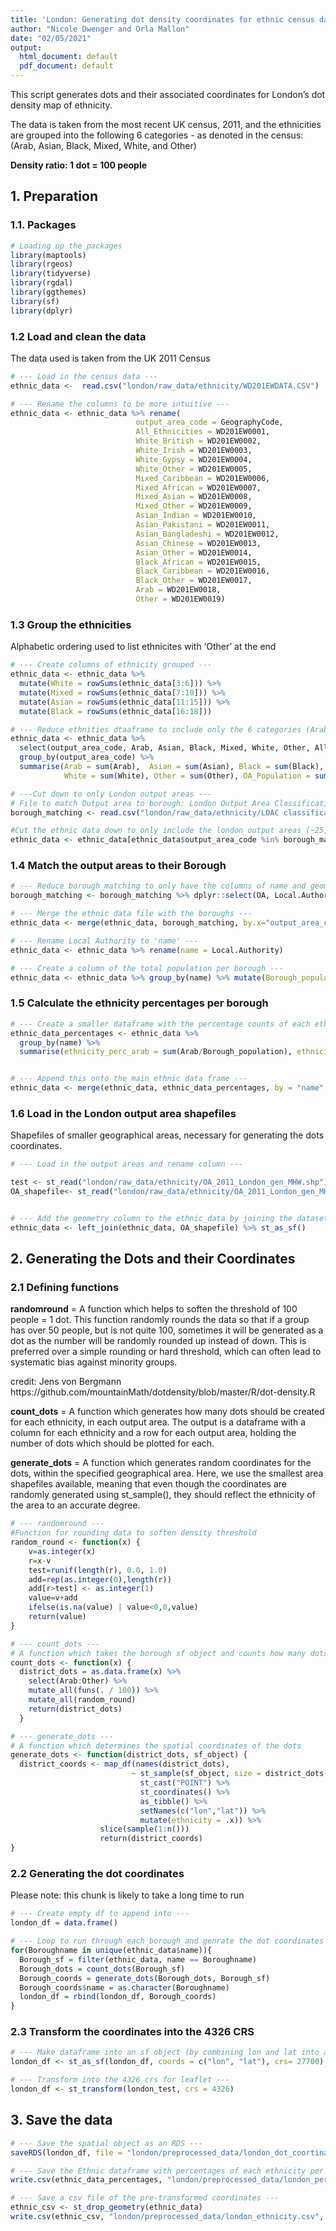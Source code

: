 ```yaml
---
title: 'London: Generating dot density coordinates for ethnic census data'
author: "Nicole Dwenger and Orla Mallon"
date: "02/05/2021"
output:
  html_document: default
  pdf_document: default
---
```


This script generates dots and their associated coordinates for London's dot density map of ethnicity. 

The data is taken from the most recent UK census, 2011, and the ethnicities are grouped into the following 6 categories - as denoted in the census: (Arab, Asian, Black, Mixed, White, and Other)

__Density ratio: 1 dot = 100 people__

## 1. Preparation

### 1.1. Packages
```r
# Loading up the packages
library(maptools)
library(rgeos)
library(tidyverse)
library(rgdal)
library(ggthemes)
library(sf)
library(dplyr)
```

### 1.2 Load and clean the data 
The data used is taken from the UK 2011 Census
```r
# --- Load in the census data ---
ethnic_data <-  read.csv("london/raw_data/ethnicity/WD201EWDATA.CSV")

# --- Rename the columns to be more intuitive ---
ethnic_data <- ethnic_data %>% rename(
                            output_area_code = GeographyCode,
                            All_Ethnicities = WD201EW0001,
                            White_British = WD201EW0002, 
                            White_Irish = WD201EW0003,
                            White_Gypsy = WD201EW0004, 
                            White_Other = WD201EW0005, 
                            Mixed_Caribbean = WD201EW0006, 
                            Mixed_African = WD201EW0007,
                            Mixed_Asian = WD201EW0008, 
                            Mixed_Other = WD201EW0009, 
                            Asian_Indian = WD201EW0010, 
                            Asian_Pakistani = WD201EW0011, 
                            Asian_Bangladeshi = WD201EW0012, 
                            Asian_Chinese = WD201EW0013, 
                            Asian_Other = WD201EW0014, 
                            Black_African = WD201EW0015, 
                            Black_Caribbean = WD201EW0016,
                            Black_Other = WD201EW0017, 
                            Arab = WD201EW0018, 
                            Other = WD201EW0019)

```

### 1.3 Group the ethnicities
Alphabetic ordering used to list ethnicites with 'Other' at the end
```r
# --- Create columns of ethnicity grouped ---
ethnic_data <- ethnic_data %>% 
  mutate(White = rowSums(ethnic_data[3:6])) %>% 
  mutate(Mixed = rowSums(ethnic_data[7:10])) %>% 
  mutate(Asian = rowSums(ethnic_data[11:15])) %>% 
  mutate(Black = rowSums(ethnic_data[16:18]))

# --- Reduce ethnities dtaaframe to include only the 6 categories (Arab, Asian, Black, Mixed, White, Other) ---
ethnic_data <- ethnic_data %>% 
  select(output_area_code, Arab, Asian, Black, Mixed, White, Other, All_Ethnicities) %>% 
  group_by(output_area_code) %>% 
  summarise(Arab = sum(Arab),  Asian = sum(Asian), Black = sum(Black), Mixed = sum(Mixed), 
            White = sum(White), Other = sum(Other), OA_Population = sum(All_Ethnicities))

# ---Cut down to only London output areas ---
# File to match Output area to borough: London Output Area Classification file (LOAC)
borough_matching <- read.csv("london/raw_data/ethnicity/LOAC classification.csv", as.is = 1)

#Cut the ethnic data down to only include the london output areas (~25,053)
ethnic_data <- ethnic_data[ethnic_data$output_area_code %in% borough_matching$OA, ] 

```

### 1.4 Match the output areas to their Borough
```r
# --- Reduce borough_matching to only have the columns of name and geometry ---
borough_matching <- borough_matching %>% dplyr::select(OA, Local.Authority)

# --- Merge the ethnic data file with the boroughs ---
ethnic_data <- merge(ethnic_data, borough_matching, by.x="output_area_code", by.y="OA", sort = FALSE)

# --- Rename Local Authority to 'name' ---
ethnic_data <- ethnic_data %>% rename(name = Local.Authority)

# --- Create a column of the total population per borough --- 
ethnic_data <- ethnic_data %>% group_by(name) %>% mutate(Borough_population = sum(OA_Population, na.rm = T))

```

### 1.5 Calculate the ethnicity percentages per borough 
```r
# --- Create a smaller dataframe with the percentage counts of each ethnicity ---
ethnic_data_percentages <- ethnic_data %>% 
  group_by(name) %>% 
  summarise(ethnicity_perc_arab = sum(Arab/Borough_population), ethnicity_perc_asian = sum(Asian/ Borough_population), ethnicity_perc_black = sum(Black/ Borough_population), ethnicity_perc_mixed = sum(Mixed/ Borough_population), ethnicity_perc_white = sum(White/ Borough_population), ethnicity_perc_other = sum(Other/Borough_population)) %>% mutate_if(is.numeric, ~round(., 2)*100)


# --- Append this onto the main ethnic data frame ---
ethnic_data <- merge(ethnic_data, ethnic_data_percentages, by = "name", sort = FALSE)

```

### 1.6 Load in the London output area shapefiles 
Shapefiles of smaller geographical areas, necessary for generating the dots coordinates. 
```r
# --- Load in the output areas and rename column ---

test <- st_read("london/raw_data/ethnicity/OA_2011_London_gen_MHW.shp")
OA_shapefile<- st_read("london/raw_data/ethnicity/OA_2011_London_gen_MHW.shp") %>% select(output_area_code = OA11CD)


# --- Add the geometry column to the ethnic_data by joining the datasets ---
ethnic_data <- left_join(ethnic_data, OA_shapefile) %>% st_as_sf()

```

## 2. Generating the Dots and their Coordinates 

### 2.1 Defining functions 
__randomround__ = A function which helps to soften the threshold of 100 people = 1 dot. This function randomly rounds the data so that if a group has over 50 people, but is not quite 100, sometimes it will be generated as a dot as the number will be randomly rounded up instead of down. This is preferred over a simple rounding or hard threshold, which can often lead to systematic bias against minority groups. 

credit: Jens von Bergmann https://github.com/mountainMath/dotdensity/blob/master/R/dot-density.R
              
__count_dots__ = A function which generates how many dots should be created for each ethnicity, in each output area. The output is a dataframe with a column for each ethnicity and a row for each output area, holding the number of dots which should be plotted for each. 
             
__generate_dots__ = A function which generates random coordinates for the dots, within the specified geographical area. Here, we use the smallest area shapefiles available, meaning that even though the coordinates are randomly generated using st_sample(), they should reflect the ethnicity of the area to an accurate degree.
                
```r
# --- randomround ---
#Function for rounding data to soften density threshold 
random_round <- function(x) {
    v=as.integer(x)
    r=x-v
    test=runif(length(r), 0.0, 1.0)
    add=rep(as.integer(0),length(r))
    add[r>test] <- as.integer(1)
    value=v+add
    ifelse(is.na(value) | value<0,0,value)
    return(value)
}

# --- count_dots ---
# A function which takes the borough sf object and counts how many dots should be created 
count_dots <- function(x) {
  district_dots = as.data.frame(x) %>% 
    select(Arab:Other) %>% 
    mutate_all(funs(. / 100)) %>% 
    mutate_all(random_round)
    return(district_dots)
  }

# --- generate_dots ---
# A function which determines the spatial coordinates of the dots 
generate_dots <- function(district_dots, sf_object) {
  district_coords <- map_df(names(district_dots),
                           ~ st_sample(sf_object, size = district_dots[,.x], type = "random") %>% 
                             st_cast("POINT") %>% 
                             st_coordinates() %>% 
                             as_tibble() %>% 
                             setNames(c("lon","lat")) %>%
                             mutate(ethnicity = .x)) %>% 
                    slice(sample(1:n()))
                    return(district_coords)
}


```

### 2.2 Generating the dot coordinates 
Please note: this chunk is likely to take a long time to run
```r
# --- Create empty df to append into ---
london_df = data.frame()

# --- Loop to run through each borough and genrate the dot coordinates ---
for(Boroughname in unique(ethnic_data$name)){
  Borough_sf = filter(ethnic_data, name == Boroughname)
  Borough_dots = count_dots(Borough_sf)
  Borough_coords = generate_dots(Borough_dots, Borough_sf)
  Borough_coords$name = as.character(Boroughname)
  london_df = rbind(london_df, Borough_coords)
}

```

### 2.3 Transform the coordinates into the 4326 CRS 
```r
# --- Make dataframe into an sf object (by combining lon and lat into a geometry column) --- 
london_df <- st_as_sf(london_df, coords = c("lon", "lat"), crs= 27700)

# --- Transform into the 4326 crs for leaflet ---
london_df <- st_transform(london_test, crs = 4326)

```

## 3. Save the data 
```r
# --- Save the spatial object as an RDS ---
saveRDS(london_df, file = "london/preprocessed_data/london_dot_coortinates.RDS") 

# --- Save the Ethnic dataframe with percentages of each ethnicity per borough --- 
write.csv(ethnic_data_percentages, "london/preprocessed_data/london_percentages.csv", row.names = F)

# --- Save a csv file of the pre-transformed coordinates ---
ethnic_csv <- st_drop_geometry(ethnic_data)
write.csv(ethnic_csv, "london/preprocessed_data/london_ethnicity.csv", row.names = F)

```

